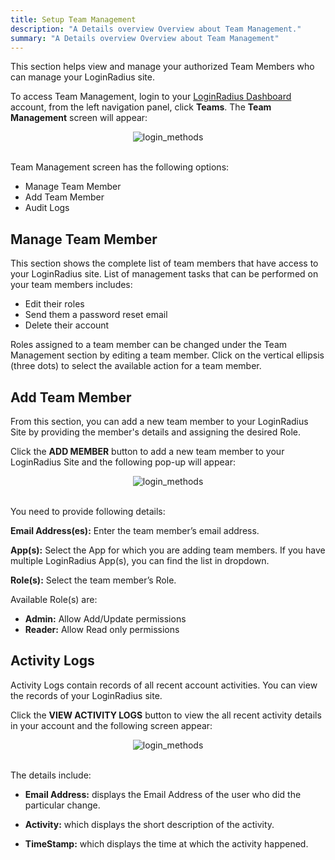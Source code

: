 ```yaml
---
title: Setup Team Management
description: "A Details overview Overview about Team Management."
summary: "A Details overview Overview about Team Management"
---
```


This section helps view and manage your authorized Team Members who can manage your LoginRadius site.

To access Team Management, login to your [LoginRadius Dashboard](https://dashboard.loginradius.com/dashboard) account, from the left navigation panel, click **Teams**. The **Team Management** screen will appear:

<div style="text-align:center">
  <img src="../assets/howto/setup-team-management/team-management.png" alt="login_methods" />
</div>
<br/>

Team Management screen has the following options:

- Manage Team Member
- Add Team Member
- Audit Logs

## Manage Team Member
This section shows the complete list of team members that have access to your LoginRadius site. List of management tasks that can be performed on your team members includes: 

- Edit their roles
- Send them a password reset email
- Delete their account

Roles assigned to a team member can be changed under the Team Management section by editing a team member. Click on the vertical ellipsis (three dots) to select the available action for a team member.

## Add Team Member

From this section, you can add a new team member to your LoginRadius Site by providing the member's details and assigning the desired Role.

Click the **ADD MEMBER** button to add a new team member to your LoginRadius Site and the following pop-up will appear:

<div style="text-align:center">
  <img src="../assets/howto/setup-team-management/add-memeber.png" alt="login_methods" />
</div>
<br/>

You need to provide following details:

**Email Address(es):** Enter the team member’s email address.

**App(s):** Select the App for which you are adding team members. If you have multiple LoginRadius App(s), you can find the list in dropdown.

**Role(s):** Select the team member’s Role.

Available Role(s) are:
- **Admin:** Allow Add/Update permissions
- **Reader:** Allow Read only permissions

## Activity Logs

Activity Logs contain records of all recent account activities. You can view the records of your LoginRadius site.

Click the **VIEW ACTIVITY LOGS** button to view the all recent activity details in your account and the following screen appear:

<div style="text-align:center">
  <img src="../assets/howto/setup-team-management/activity.png" alt="login_methods" />
</div>
<br/>

The details include:

- **Email Address:** displays the Email Address of the user who did the particular change.

- **Activity:** which displays the short description of the activity.

- **TimeStamp:** which displays the time at which the activity happened.
